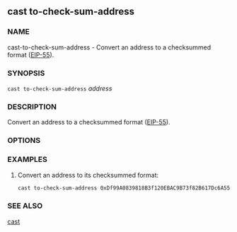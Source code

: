 
## cast to-check-sum-address

### NAME

cast-to-check-sum-address - Convert an address to a checksummed format ([EIP-55][eip55]).

### SYNOPSIS

`cast to-check-sum-address` _address_

### DESCRIPTION

Convert an address to a checksummed format ([EIP-55][eip55]).

### OPTIONS

<CommonOptions />

### EXAMPLES

1. Convert an address to its checksummed format:
   ```sh
   cast to-check-sum-address 0xDf99A0839818B3f120EBAC9B73f82B617Dc6A555
   ```

### SEE ALSO

[cast](./cast.md)

[eip55]: https://github.com/ethereum/EIPs/blob/master/EIPS/eip-55.md

